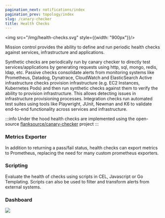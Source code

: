 ```yaml
---
pagination_next: notifications/index
pagination_prev: topology/index
slug: /canary-checker
title: Health Checks
---
```


<img src="/img/health-checks.svg" style={{width: "900px"}}/>


Mission control provides the ability to define and run periodic health checks against services, infrastructure and applications.

<Step step={1} name="Synthetic" style="list">
Synthetic checks are periodically run by canary checker to directly test services/applications by generating requests using http, sql, mongo, redis, ldap, etc.

</Step>

<Step step={2} name="Passive " style="list">
Passive checks consolidate alerts from monitoring systems like Prometheus, Datadog, Dynatrace, CloudWatch and ElasticSearch
</Step>

<Step step={3} name="Infrastructure" style="list">
Active infrastructure checks provision infrastructure (e.g. EC2 Instances, Kubernetes Pods) and then run synthetic checks against them to verify the ability to provision infrastructure. This allows detecting issues in infrastructure provisioning processes.

</Step>

<Step step={4} name="Integration" style="list">
Integration checks run automated test suites using tools like Playwright, JUnit, Newman and K6 to validate end-to-end functionality across services and infrastructure.
</Step>


:::info
Under the hood health checks are implemented using the open-source [flanksource/canary-checker](https://github.com/flanksource/canary-checker) project
:::

### Metrics Exporter

In addition to returning a pass/fail status, health checks can export metrics to Prometheus, replacing the need for many custom prometheus exporters.

### Scripting

Evaluate the health of checks using scripts in CEL, Javascript or Go Templating. Scripts can also be used to filter and transform alerts from external systems.


### Dashboard

![](./images/health-check-snippet.png)
